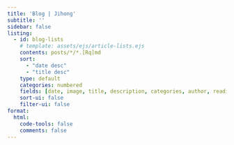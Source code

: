 ```yaml
---
title: 'Blog | Jihong'
subtitle: ''
sidebar: false
listing:
  - id: blog-lists
    # template: assets/ejs/article-lists.ejs
    contents: posts/*/*.[Rq]md
    sort:
      - "date desc"
      - "title desc"
    type: default
    categories: numbered
    fields: [date, image, title, description, categories, author, reading-time]
    sort-ui: false
    filter-ui: false
format: 
  html:
    code-tools: false
    comments: false
---
```


::: {#blog-lists}
:::

